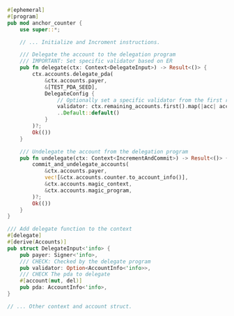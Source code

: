 ```rust
#[ephemeral]
#[program]
pub mod anchor_counter {
    use super::*;

    // ... Initialize and Incroment instructions.

    /// Delegate the account to the delegation program
    /// IMPORTANT: Set specific validator based on ER
    pub fn delegate(ctx: Context<DelegateInput>) -> Result<()> {
        ctx.accounts.delegate_pda(
            &ctx.accounts.payer,
            &[TEST_PDA_SEED],
            DelegateConfig {
                // Optionally set a specific validator from the first remaining account
                validator: ctx.remaining_accounts.first().map(|acc| acc.key()),
                ..Default::default()
            }
        )?;
        Ok(())
    }

    /// Undelegate the account from the delegation program
    pub fn undelegate(ctx: Context<IncrementAndCommit>) -> Result<()> {
        commit_and_undelegate_accounts(
            &ctx.accounts.payer,
            vec![&ctx.accounts.counter.to_account_info()],
            &ctx.accounts.magic_context,
            &ctx.accounts.magic_program,
        )?;
        Ok(())
    }
}

/// Add delegate function to the context
#[delegate]
#[derive(Accounts)]
pub struct DelegateInput<'info> {
    pub payer: Signer<'info>,
    /// CHECK: Checked by the delegate program
    pub validator: Option<AccountInfo<'info>>,
    /// CHECK The pda to delegate
    #[account(mut, del)]
    pub pda: AccountInfo<'info>,
}

// ... Other context and account struct.
```
